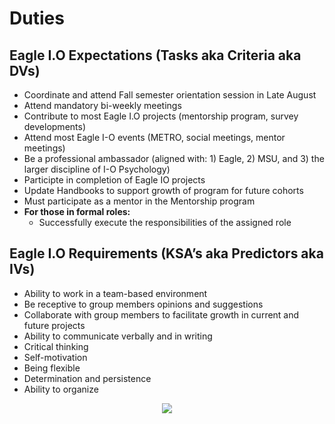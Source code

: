 # Duties {#duties}

## Eagle I.O Expectations (Tasks aka Criteria aka DVs)
+ Coordinate and attend Fall semester orientation session in Late August
+ Attend mandatory bi-weekly meetings 
+ Contribute to most Eagle I.O projects (mentorship program, survey developments)
+ Attend most Eagle I-O events (METRO, social meetings, mentor meetings) 
+ Be a professional ambassador (aligned with: 1) Eagle, 2) MSU, and 3) the larger discipline of I-O Psychology)
+ Participte in completion of Eagle IO projects
+ Update Handbooks to support growth of program for future cohorts
+ Must participate as a mentor in the Mentorship program
+ **For those in formal roles:**
    + Successfully execute the responsibilities of the assigned role

## Eagle I.O Requirements (KSA’s aka Predictors aka IVs)
+ Ability to work in a team-based environment 
+ Be receptive to group members opinions and suggestions
+ Collaborate with group members to facilitate growth in current and future projects
+ Ability to communicate verbally and in writing
+ Critical thinking
+ Self-motivation
+ Being flexible
+ Determination and persistence
+ Ability to organize


<center>
![](images/IVDV.PNG)
</center> 

